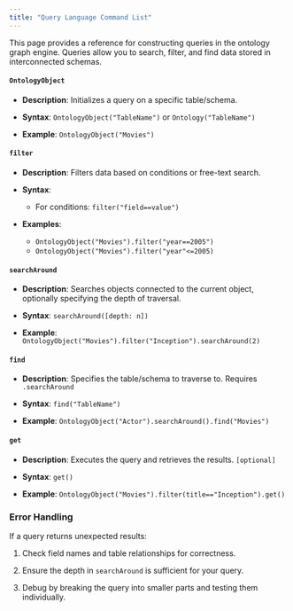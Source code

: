 ```yaml
---
title: "Query Language Command List"
---
```


This page provides a reference for constructing queries in the ontology graph engine. Queries allow you to search, filter, and find data stored in interconnected schemas.

#### **`OntologyObject`**

* **Description**: Initializes a query on a specific table/schema.

* **Syntax**: `OntologyObject("TableName")` or `Ontology("TableName")`

* **Example**:
  `OntologyObject("Movies")`

#### **`filter`**

 * **Description**: Filters data based on conditions or free-text search.

 * **Syntax**:

   * For conditions: `filter("field==value")`

 * **Examples**:
   * `OntologyObject("Movies").filter("year==2005")`
   * `OntologyObject("Movies").filter("year"<=2005)`

#### **`searchAround`**

* **Description**: Searches objects connected to the current object, optionally specifying the depth of traversal.

* **Syntax**: `searchAround([depth: n])`

* **Example**:
  `OntologyObject("Movies").filter("Inception").searchAround(2)`

#### **`find`**

* **Description**: Specifies the table/schema to traverse to. Requires `.searchAround`

* **Syntax**: `find("TableName")`

* **Example**:
  `OntologyObject("Actor").searchAround().find("Movies")`

#### **`get`**

* **Description**: Executes the query and retrieves the results. `[optional]`

* **Syntax**: `get()`

* **Example**:
  `OntologyObject("Movies").filter(title=="Inception").get()`

### **Error Handling**

If a query returns unexpected results:

1. Check field names and table relationships for correctness.

2. Ensure the depth in `searchAround` is sufficient for your query.

3. Debug by breaking the query into smaller parts and testing them individually.